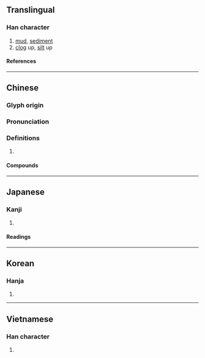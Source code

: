 {{also|瘀}}
{{character info/new}}
==Translingual==

===Han character===
{{Han char|rn=85|rad=水|as=08|sn=11|four=38133|canj=EYSY|ids=⿰氵於}}

# [[mud]], [[sediment]]
# [[clog]] up, [[silt]] up

====References====
{{Han ref|kx=0630.230|dkj=17665|dj=1033.030|hdz=31660.010|uh=6DE4}}

----

==Chinese==
{{zh-forms}}

===Glyph origin===
{{Han etym}}

===Pronunciation===
{{zh-pron
|m=yū
|c=jyu1,jyu2,jyu3
|mn=qz:ir/xm:u/zz:i
|mc=y
|oc=y
|cat=
}}

===Definitions===
{{zh-hanzi}}

# {{rfdef|zh}}

====Compounds====
{{zh-der|放淤|淤塞|淤泥|淤溉|淤滯|淤積|淤血|淤閼}}

----

==Japanese==

===Kanji===
{{ja-kanji|grade=|rs=水08}}

# {{defn|lang=ja|sort=水08}}

====Readings====
{{ja-readings
|on=よ, お
|kun=どろ
}}

----

==Korean==

===Hanja===
{{ko-hanja|어}}

# {{defn|lang=ko|sort=水08}}

----

==Vietnamese==

===Han character===
{{vi-readings|rs=水08|reading=ứa}}

# {{defn|lang=vi|sort=水08}}